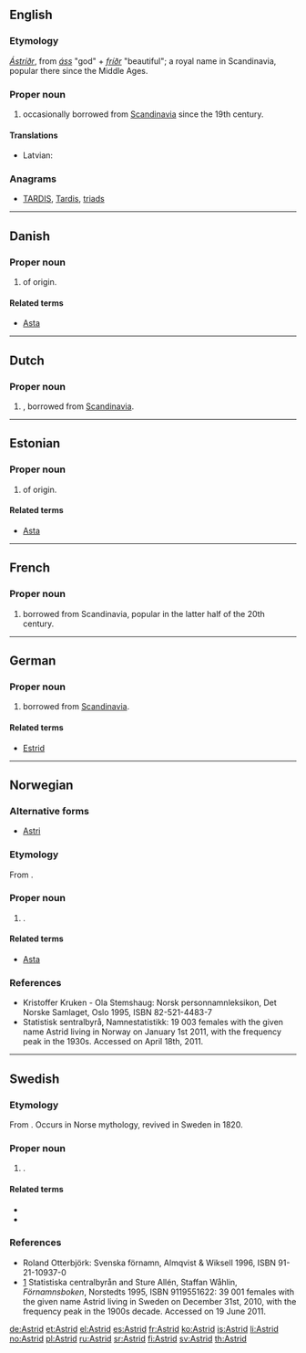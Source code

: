 ==English==

===Etymology===
{{etyl|non}} ''[[Ástríðr]]'', from  ''[[áss]]'' "god" + ''[[fríðr]]'' "beautiful"; a royal name in Scandinavia, popular there since the Middle Ages.

===Proper noun===
{{en-proper noun}}

# {{given name|female|from=Germanic}} occasionally borrowed from [[Scandinavia]] since the 19th century.

====Translations====
{{trans-top|female given name}}
* Latvian: {{t-|lv|Astrīda|f}}
{{trans-mid}}
{{bottom}}

===Anagrams===
* [[TARDIS#English|TARDIS]], [[Tardis#English|Tardis]], [[triads#English|triads]]

----

==Danish==

===Proper noun===
{{head|da|proper noun}}

# {{given name|female|lang=da}} of {{etyl|non|lang=da}} origin.

====Related terms====
* [[Asta]]

----

==Dutch==
{{wikipedia|Astrid (voornaam)|lang=nl}}

===Proper noun===
{{nl-proper noun}}
# {{given name|female|lang=nl}}, borrowed from [[Scandinavia]].

----

==Estonian==

===Proper noun===
{{head|et|proper noun}}

# {{given name|female|lang=et}} of {{etyl|non|et}} origin.

====Related terms====
* [[Asta]]

----

==French==

===Proper noun===
{{fr-proper noun}}

# {{given name|female|lang=fr}} borrowed from Scandinavia, popular in the latter half of the 20th century.

{{wikipedia|lang=de}}

----

==German==

===Proper noun===
{{head|de|proper noun}}

# {{given name|female|lang=de}} borrowed from [[Scandinavia]].

====Related terms====
* [[Estrid]]

----

==Norwegian==

===Alternative forms===
* [[Astri]]

===Etymology===
From {{etyl|non|lang=no}} {{term|Ástríðr|lang=non}}.

===Proper noun===
{{head|no|proper noun}}

# {{given name|female|lang=no}}.

====Related terms====
* [[Asta]]

===References===
* Kristoffer Kruken - Ola Stemshaug: Norsk personnamnleksikon, Det Norske Samlaget, Oslo 1995, ISBN 82-521-4483-7
* [http://www.ssb.no/navn/ ] Statistisk sentralbyrå, Namnestatistikk: 19 003 females with the given name Astrid living in Norway on January 1st 2011, with the frequency peak in the 1930s. Accessed on April 18th, 2011.

----
{{wikipedia|lang=sv}}

==Swedish==

===Etymology===
From {{etyl|non|sv}} {{term|Ástríðr|lang=non}}. Occurs in Norse mythology, revived in Sweden in 1820.

===Proper noun===
{{head|sv|proper noun}}

# {{given name|female|lang=sv}}.

====Related terms====
* {{l|sv|Asta}}
* {{l|sv|Estrid}}

===References===
* Roland Otterbjörk: Svenska förnamn, Almqvist & Wiksell 1996, ISBN 91-21-10937-0
* [http://www.scb.se/Pages/NameSearch____259432.aspx] Statistiska centralbyrån and Sture Allén, Staffan Wåhlin, ''Förnamnsboken'', Norstedts 1995, ISBN 9119551622: 39 001 females with the given name Astrid living in Sweden on December 31st, 2010, with the frequency peak in the 1900s decade. Accessed on 19 June 2011.

[[de:Astrid]]
[[et:Astrid]]
[[el:Astrid]]
[[es:Astrid]]
[[fr:Astrid]]
[[ko:Astrid]]
[[is:Astrid]]
[[li:Astrid]]
[[no:Astrid]]
[[pl:Astrid]]
[[ru:Astrid]]
[[sr:Astrid]]
[[fi:Astrid]]
[[sv:Astrid]]
[[th:Astrid]]